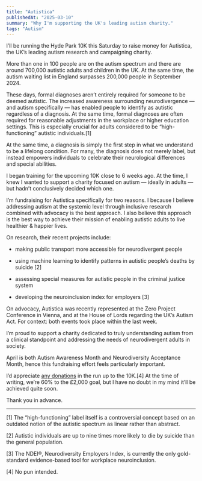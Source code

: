 ```yaml
---
title: "Autistica"
publishedAt: "2025-03-10"
summary: "Why I'm supporting the UK's leading autism charity."
tags: "Autism"
---
```


I’ll be running the Hyde Park 10K this Saturday to raise money for Autistica, the UK’s leading autism research and campaigning charity.

More than one in 100 people are on the autism spectrum and there are around 700,000 autistic adults and children in the UK. At the same time, the autism waiting list in England surpasses 200,000 people in September 2024.

These days, formal diagnoses aren’t entirely required for someone to be deemed autistic. The increased awareness surrounding neurodivergence — and autism specifically — has enabled people to identify as autistic regardless of a diagnosis. At the same time, formal diagnoses are often required for reasonable adjustments in the workplace or higher education settings. This is especially crucial for adults considered to be “high-functioning” autistic individuals.\[1\]

At the same time, a diagnosis is simply the first step in what we understand to be a lifelong condition. For many, the diagnosis does not merely label, but instead empowers individuals to celebrate their neurological differences and special abilities.

I began training for the upcoming 10K close to 6 weeks ago. At the time, I knew I wanted to support a charity focused on autism — ideally in adults — but hadn’t conclusively decided which one.

I’m fundraising for Autistica specifically for two reasons. I because I believe addressing autism at the systemic level through inclusive research combined with advocacy is the best approach. I also believe this approach is the best way to achieve their mission of enabling autistic adults to live healthier & happier lives.

On research, their recent projects include:

*   making public transport more accessible for neurodivergent people
    
*   using machine learning to identify patterns in autistic people’s deaths by suicide \[2\]
    
*   assessing special measures for autistic people in the criminal justice system
    
*   developing the neuroinclusion index for employers \[3\]
    

On advocacy, Autistica was recently represented at the Zero Project Conference in Vienna, and at the House of Lords regarding the UK’s Autism Act. For context: both events took place within the last week.

I’m proud to support a charity dedicated to truly understanding autism from a clinical standpoint and addressing the needs of neurodivergent adults in society.

April is both Autism Awareness Month and Neurodiversity Acceptance Month, hence this fundraising effort feels particularly important.

I’d appreciate [any donations](https://justgiving.com/page/tiwa) in the run up to the 10K.\[4\] At the time of writing, we’re 60% to the £2,000 goal, but I have no doubt in my mind it’ll be achieved quite soon.

Thank you in advance.

---

\[1\] The “high-functioning” label itself is a controversial concept based on an outdated notion of the autistic spectrum as linear rather than abstract.

\[2\] Autistic individuals are up to nine times more likely to die by suicide than the general population.

\[3\] The NDEI®, Neurodiversity Employers Index, is currently the only gold-standard evidence-based tool for workplace neuroinclusion.

\[4\] No pun intended.
